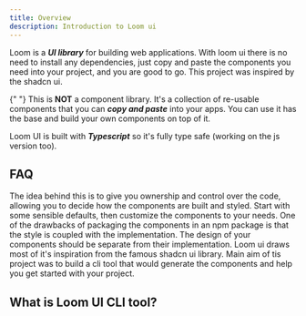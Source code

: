 ```yaml
---
title: Overview
description: Introduction to Loom ui
---
```


Loom is a **_UI library_** for building web applications. With loom ui there is no need
to install any dependencies, just copy and paste the components you need into your
project, and you are good to go. This project was inspired by the shadcn ui.

{" "}
This is **NOT** a component library. It's a collection of re-usable components that you can **_copy and paste_** into your apps.
You can use it has the base and build your own components on top of it.

Loom UI is built with **_Typescript_** so it's fully type safe (working on the js version too).

## FAQ

<Accordions>
  <Accordion title="Why copy/paste components?">
    The idea behind this is to give you ownership and control over the code,
    allowing you to decide how the components are built and styled. Start with
    some sensible defaults, then customize the components to your needs. One of
    the drawbacks of packaging the components in an npm package is that the
    style is coupled with the implementation. The design of your components
    should be separate from their implementation.
  </Accordion>
  <Accordion title="What is inspiration behind Loom ui">
    Loom ui draws most of it's inspiration from the famous shadcn ui library.
    Main aim of tis project was to build a cli tool that would generate the
    components and help you get started with your project.
  </Accordion>

</Accordions>

## What is Loom UI CLI tool?

<Cards>
  <Card
    title="Learn more about CLI tool"
    href="https://github.com/Venu005/loom-ui-cli"
  />
  <Card title="Loom ui github repo" href="https://github.com/Venu005/loomui" />
</Cards>
